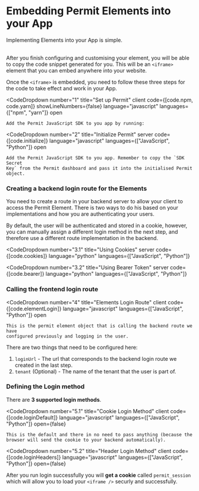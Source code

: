 
# Embedding Permit Elements into your App

<span className="subtitle-custom">
	Implementing Elements into your App is simple.
</span>
<br />
<br />

After you finish configuring and customising your element, you will be able to copy the code snippet generated for you.
This will be an `<iframe>` element that you can embed anywhere into your website.

Once the `<iframe>` is embedded, you need to follow these three steps for the code to take effect and work in your App.

<CodeDropdown
	number="1"
	title="Set up Permit"
	client
	code={[code.npm, code.yarn]}
	showLineNumbers={false}
	language="javascript"
	languages={["npm", "yarn"]}
	open
>
	Add the Permit JavaScript SDK to you app by running:
</CodeDropdown>

<CodeDropdown
	number="2"
	title="Initialize Permit"
	server
	code={[code.initialize]}
	language="javascript"
	languages={["JavaScript", "Python"]}
	open
>
	Add the Permit JavaScript SDK to you app. Remember to copy the `SDK Secret
	Key` from the Permit dashboard and pass it into the initialised Permit object.
</CodeDropdown>

### Creating a backend login route for the Elements

You need to create a route in your backend server to allow your client to access the Permit Element. There is two ways to do
his based on your implementations and how you are authenticating your users.

By default, the user will be authenticated and stored in a cookie, however, you can manually assign a different login method in the
next step, and therefore use a different route implementation in the backend.

<CodeDropdown
	number="3.1"
	title="Using Cookies"
	server
	code={[code.cookies]}
	language="python"
	languages={["JavaScript", "Python"]}
></CodeDropdown>

<CodeDropdown
	number="3.2"
	title="Using Bearer Token"
	server
	code={[code.bearer]}
	language="python"
	languages={["JavaScript", "Python"]}
></CodeDropdown>

### Calling the frontend login route

<CodeDropdown
    number="4"
    title="Elements Login Route"
    client
    code={[code.elementLogin]}
	language="javascript"
	languages={["JavaScript", "Python"]}
    open
>
    This is the permit element object that is calling the backend route we have
    configured previously and logging in the user.

</CodeDropdown>

There are two things that need to be configured here:

1.  `loginUrl` - The url that corresponds to the backend login route we created in the last step.
2.  `tenant` (Optional) - The name of the tenant that the user is part of.

### Defining the Login method

There are **3 supported login methods**.

<CodeDropdown
    number="5.1"
    title="Cookie Login Method"
    client
    code={[code.loginDefault]}
	language="javascript"
	languages={["JavaScript", "Python"]}
    open={false}
>
    This is the default and there in no need to pass anything (because the browser will send the cookie to your backend automatically).

</CodeDropdown>

<CodeDropdown
	number="5.2"
	title="Header Login Method"
	client
	code={[code.loginHeaders]}
	language="javascript"
	languages={["JavaScript", "Python"]}
	open={false}
></CodeDropdown>

After you run login successfully you will **get a cookie** called `permit_session` which will allow you to
load your `<iframe />` securly and successfully.

<HelpSupportTile />
